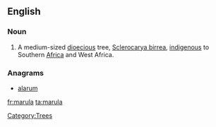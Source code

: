 ==English==
{{wikipedia}}
===Noun===
{{en-noun}}

# A medium-sized [[dioecious]] tree, [[Sclerocarya birrea]], [[indigenous]] to Southern [[Africa]] and West Africa.

===Anagrams===
* [[alarum#English|alarum]]

[[Category:Trees]]

[[fr:marula]]
[[ta:marula]]
